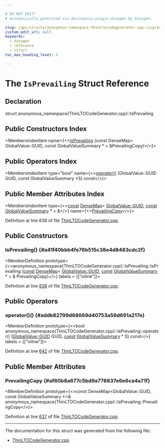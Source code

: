```yaml
---

# DO NOT EDIT!
# Automatically generated via docusaurus-plugin-doxygen by Doxygen.

slug: /api/structs/anonymous-namespace-thinltocodegenerator-cpp-/isprevailing
custom_edit_url: null
keywords:
  - doxygen
  - reference
  - struct
toc_max_heading_level: 3

---
```





# The `IsPrevailing` Struct Reference

<DoxygenPage pluginConfig={pluginConfig}>



## Declaration

<CodeBlock>struct anonymous_namespace{ThinLTOCodeGenerator.cpp}::IsPrevailing</CodeBlock>

## Public Constructors Index

<MembersIndex>

<MembersIndexItem
  name={<><a href="#a41f40bbb4fe76b515c38e4d8483cdc2f">IsPrevailing</a> (const DenseMap&lt; GlobalValue::GUID, const GlobalValueSummary &#42; &gt; &amp;PrevailingCopy)</>}>
</MembersIndexItem>

</MembersIndex>

## Public Operators Index

<MembersIndex>

<MembersIndexItem
  type="bool"
  name={<><a href="#addb82799d68669d40753a56d691a217e">operator()</a> (GlobalValue::GUID GUID, const GlobalValueSummary &#42;S) const</>}>
</MembersIndexItem>

</MembersIndex>

## Public Member Attributes Index

<MembersIndex>

<MembersIndexItem
  type={<><a href="/docs/api/files/lib/lib/target/lib/target/aarch64/aarch64promoteconstant-cpp/#a90f8350fecae261c25be85d38b451bff">const</a> <a href="/docs/api/classes/llvm/densemap">DenseMap</a>&lt; <a href="/docs/api/classes/llvm/globalvalue/#a3af0428ec6e48cb2f05c199b7b9f7e07">GlobalValue::GUID</a>, <a href="/docs/api/files/lib/lib/target/lib/target/aarch64/aarch64promoteconstant-cpp/#a90f8350fecae261c25be85d38b451bff">const</a> <a href="/docs/api/classes/llvm/globalvaluesummary">GlobalValueSummary</a> &#42; &gt; &amp;</>}
  name={<><a href="#af60b8a677c5bd9a778837e6e6ca4a71f">PrevailingCopy</a></>}>
</MembersIndexItem>

</MembersIndex>


Definition at line 636 of file <a href="/docs/api/files/lib/lib/lto/thinltocodegenerator-cpp">ThinLTOCodeGenerator.cpp</a>.

<SectionDefinition>

## Public Constructors

### IsPrevailing() {#a41f40bbb4fe76b515c38e4d8483cdc2f}

<MemberDefinition
  prototype={<>anonymous&#95;namespace&#123;ThinLTOCodeGenerator.cpp&#125;::IsPrevailing::IsPrevailing (<a href="/docs/api/files/lib/lib/target/lib/target/aarch64/aarch64promoteconstant-cpp/#a90f8350fecae261c25be85d38b451bff">const</a> <a href="/docs/api/classes/llvm/densemap">DenseMap</a>&lt; <a href="/docs/api/classes/llvm/globalvalue/#a3af0428ec6e48cb2f05c199b7b9f7e07">GlobalValue::GUID</a>, <a href="/docs/api/files/lib/lib/target/lib/target/aarch64/aarch64promoteconstant-cpp/#a90f8350fecae261c25be85d38b451bff">const</a> <a href="/docs/api/classes/llvm/globalvaluesummary">GlobalValueSummary</a> &#42; &gt; &amp; PrevailingCopy)</>}
  labels = {["inline"]}>

Definition at line <a href="/docs/api/files/lib/lib/lto/thinltocodegenerator-cpp/#l00638">638</a> of file <a href="/docs/api/files/lib/lib/lto/thinltocodegenerator-cpp">ThinLTOCodeGenerator.cpp</a>.
</MemberDefinition>

</SectionDefinition>

<SectionDefinition>

## Public Operators

### operator()() {#addb82799d68669d40753a56d691a217e}

<MemberDefinition
  prototype={<>bool anonymous&#95;namespace&#123;ThinLTOCodeGenerator.cpp&#125;::IsPrevailing::operator() (<a href="/docs/api/classes/llvm/globalvalue/#a3af0428ec6e48cb2f05c199b7b9f7e07">GlobalValue::GUID</a> GUID, <a href="/docs/api/files/lib/lib/target/lib/target/aarch64/aarch64promoteconstant-cpp/#a90f8350fecae261c25be85d38b451bff">const</a> <a href="/docs/api/classes/llvm/globalvaluesummary">GlobalValueSummary</a> &#42; S) const</>}
  labels = {["inline"]}>

Definition at line <a href="/docs/api/files/lib/lib/lto/thinltocodegenerator-cpp/#l00642">642</a> of file <a href="/docs/api/files/lib/lib/lto/thinltocodegenerator-cpp">ThinLTOCodeGenerator.cpp</a>.
</MemberDefinition>

</SectionDefinition>

<SectionDefinition>

## Public Member Attributes

### PrevailingCopy {#af60b8a677c5bd9a778837e6e6ca4a71f}

<MemberDefinition
  prototype={<>const DenseMap&lt;GlobalValue::GUID, const GlobalValueSummary &#42;&gt;&amp; anonymous&#95;namespace&#123;ThinLTOCodeGenerator.cpp&#125;::IsPrevailing::PrevailingCopy</>}>

Definition at line <a href="/docs/api/files/lib/lib/lto/thinltocodegenerator-cpp/#l00637">637</a> of file <a href="/docs/api/files/lib/lib/lto/thinltocodegenerator-cpp">ThinLTOCodeGenerator.cpp</a>.
</MemberDefinition>

</SectionDefinition>

<hr/>

The documentation for this struct was generated from the following file:

<ul>
<li><a href="/docs/api/files/lib/lib/lto/thinltocodegenerator-cpp">ThinLTOCodeGenerator.cpp</a></li>
</ul>

</DoxygenPage>

